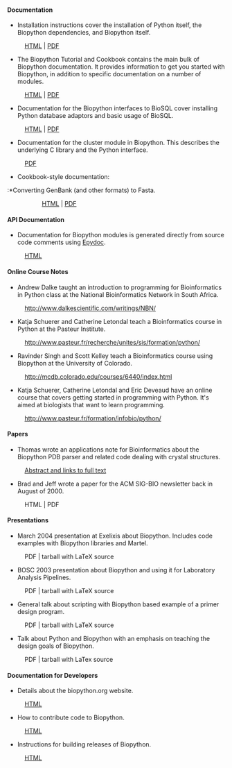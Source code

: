 ==== Documentation ====

* Installation instructions cover the installation of Python itself, the Biopython dependencies, and Biopython itself. 
:[http://biopython.open-bio.org/static/DIST/docs/Installation.html HTML] | [http://biopython.open-bio.org/static/DIST/docs/Installation.pdf PDF]
* The Biopython Tutorial and Cookbook contains the main bulk of Biopython documentation. It provides information to get you started with Biopython, in addition to specific documentation on a number of modules. 
:[http://biopython.open-bio.org/static/DIST/docs/Tutorial.html HTML] | [http://biopython.open-bio.org/static/DIST/docs/Tutorial.pdf PDF]
* Documentation for the Biopython interfaces to BioSQL cover installing Python database adaptors and basic usage of BioSQL. 
:[http://biopython.open-bio.org/static/DIST/docs/python_biosql_basic.html HTML] | [http://biopython.open-bio.org/static/DIST/docs/python_biosql_basic.pdf PDF]
* Documentation for the cluster module in Biopython. This describes the underlying C library and the Python interface. 
:[http://biopython.open-bio.org/static/DIST/docs/cluster.pdf PDF]
* Cookbook-style documentation:
:*Converting GenBank (and other formats) to Fasta. 
::[http://biopython.open-bio.org/static/DIST/docs/genbank_to_fasta.html HTML] | [http://biopython.open-bio.org/static/DIST/docs/genbank_to_fasta.pdf PDF]
:*Writing Tests for Biopython. 
::[http://biopython.open-bio.org/static/DIST/docs/biopython_test.html HTML] | [http://biopython.open-bio.org/static/DIST/docs/biopython_test.pdf PDF]
:*Logistic Regression supervised learning. 
::[http://biopython.open-bio.org/static/DIST/docs/LogisticRegression.html HTML] | [http://biopython.open-bio.org/static/DIST/docs/LogisticRegression.html PDF]
:*The Biopython Structural Bioinformatics FAQ. 
::[http://biopython.open-bio.org/static/DIST/docs/biopdb_faq.pdf PDF]
:*Working with restriction enzymes. 
::[http://biopython.open-bio.org/static/DIST/docs/Restriction.html HTML]

==== API Documentation ====

* Documentation for Biopython modules is generated directly from source code comments using [http://epydoc.sourceforge.net/ Epydoc].
:[http://biopython.open-bio.org/static/DIST/docs/api/public/trees.html HTML]

==== Online Course Notes ====

* Andrew Dalke taught an introduction to programming for Bioinformatics in Python class at the National Bioinformatics Network in South Africa.
:http://www.dalkescientific.com/writings/NBN/
* Katja Schuerer and Catherine Letondal teach a Bioinformatics course in Python at the Pasteur Institute.
:http://www.pasteur.fr/recherche/unites/sis/formation/python/
* Ravinder Singh and Scott Kelley teach a Bioinformatics course using Biopython at the University of Colorado.
:http://mcdb.colorado.edu/courses/6440/index.html
* Katja Schuerer, Catherine Letondal and Eric Deveaud have an online course that covers getting started in programming with Python. It's aimed at biologists that want to learn programming.
:http://www.pasteur.fr/formation/infobio/python/

==== Papers ====

*Thomas wrote an applications note for Bioinformatics about the Biopython PDB parser and related code dealing with crystal structures.
:[http://bioinformatics.oupjournals.org/cgi/content/abstract/19/17/2308 Abstract and links to full text]
*Brad and Jeff wrote a paper for the ACM SIG-BIO newsletter back in August of 2000.
:HTML | PDF

==== Presentations ====

* March 2004 presentation at Exelixis about Biopython. Includes code examples with Biopython libraries and Martel.
:PDF | tarball with LaTeX source
* BOSC 2003 presentation about Biopython and using it for Laboratory Analysis Pipelines.
:PDF | tarball with LaTeX source
* General talk about scripting with Biopython based example of a primer design program.
:PDF | tarball with LaTeX source
* Talk about Python and Biopython with an emphasis on teaching the design goals of Biopython.
:PDF | tarball with LaTex source

==== Documentation for Developers ====

* Details about the biopython.org website.
:[[website|HTML]]
* How to contribute code to Biopython.
:[[Contributing|HTML]]
* Instructions for building releases of Biopython.
:[[Building a release|HTML]]
